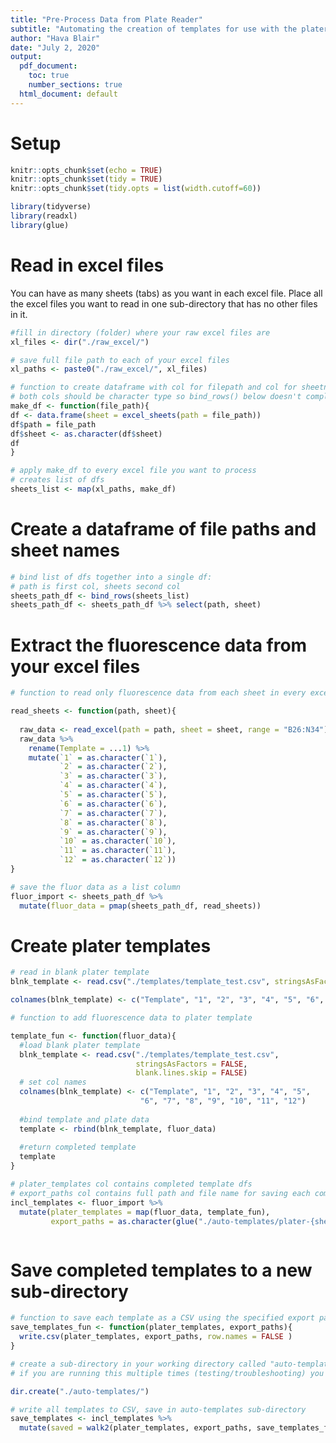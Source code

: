 ```yaml
---
title: "Pre-Process Data from Plate Reader"
subtitle: "Automating the creation of templates for use with the plater package"
author: "Hava Blair"
date: "July 2, 2020"
output:
  pdf_document: 
    toc: true 
    number_sections: true
  html_document: default
---
```

\newpage

# Setup
```r
knitr::opts_chunk$set(echo = TRUE)
knitr::opts_chunk$set(tidy = TRUE)
knitr::opts_chunk$set(tidy.opts = list(width.cutoff=60))

library(tidyverse)
library(readxl)
library(glue)

```

# Read in excel files 

You can have as many sheets (tabs) as you want in each excel file.  Place all the excel files you want to read in one sub-directory that has no other files in it.

```r
#fill in directory (folder) where your raw excel files are
xl_files <- dir("./raw_excel/")

# save full file path to each of your excel files
xl_paths <- paste0("./raw_excel/", xl_files)

# function to create dataframe with col for filepath and col for sheetnames. Each row in this dataframe represents a single "sheet" (tab) from your raw excel file. You will get one dataframe per excel file in your original list.
# both cols should be character type so bind_rows() below doesn't complain about unequal factor levels. 
make_df <- function(file_path){
df <- data.frame(sheet = excel_sheets(path = file_path))
df$path = file_path
df$sheet <- as.character(df$sheet)
df
}

# apply make_df to every excel file you want to process
# creates list of dfs
sheets_list <- map(xl_paths, make_df)

``` 


# Create a dataframe of file paths and sheet names 

```r

# bind list of dfs together into a single df:
# path is first col, sheets second col
sheets_path_df <- bind_rows(sheets_list) 
sheets_path_df <- sheets_path_df %>% select(path, sheet)

```


# Extract the fluorescence data from your excel files

```r
# function to read only fluorescence data from each sheet in every excel file

read_sheets <- function(path, sheet){
  
  raw_data <- read_excel(path = path, sheet = sheet, range = "B26:N34")
  raw_data %>%  
    rename(Template = ...1) %>% 
    mutate(`1` = as.character(`1`),
           `2` = as.character(`2`),
           `3` = as.character(`3`),
           `4` = as.character(`4`),
           `5` = as.character(`5`),
           `6` = as.character(`6`),
           `7` = as.character(`7`),
           `8` = as.character(`8`),
           `9` = as.character(`9`), 
           `10` = as.character(`10`), 
           `11` = as.character(`11`), 
           `12` = as.character(`12`))
}

# save the fluor data as a list column 
fluor_import <- sheets_path_df %>% 
  mutate(fluor_data = pmap(sheets_path_df, read_sheets))

```

# Create plater templates

```r

# read in blank plater template 
blnk_template <- read.csv("./templates/template_test.csv", stringsAsFactors = FALSE, blank.lines.skip = FALSE)

colnames(blnk_template) <- c("Template", "1", "2", "3", "4", "5", "6", "7", "8", "9", "10", "11", "12")

# function to add fluorescence data to plater template

template_fun <- function(fluor_data){
  #load blank plater template
  blnk_template <- read.csv("./templates/template_test.csv",
                            stringsAsFactors = FALSE,
                            blank.lines.skip = FALSE)
  # set col names
  colnames(blnk_template) <- c("Template", "1", "2", "3", "4", "5",
                             "6", "7", "8", "9", "10", "11", "12")
 
  #bind template and plate data
  template <- rbind(blnk_template, fluor_data)
  
  #return completed template
  template
}

# plater_templates col contains completed template dfs
# export_paths col contains full path and file name for saving each completed template
incl_templates <- fluor_import %>% 
  mutate(plater_templates = map(fluor_data, template_fun), 
         export_paths = as.character(glue("./auto-templates/plater-{sheet}.csv")))



```


# Save completed templates to a new sub-directory 

```r

# function to save each template as a CSV using the specified export path
save_templates_fun <- function(plater_templates, export_paths){
  write.csv(plater_templates, export_paths, row.names = FALSE )
}

# create a sub-directory in your working directory called "auto-templates"
# if you are running this multiple times (testing/troubleshooting) you may see a warning that "auto-templates" directory already exists.  It's not a problem, every time you run this the sub-directory will be over-written. 

dir.create("./auto-templates/")

# write all templates to CSV, save in auto-templates sub-directory
save_templates <- incl_templates %>% 
  mutate(saved = walk2(plater_templates, export_paths, save_templates_fun))

```


